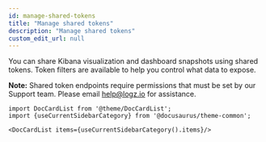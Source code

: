 ```yaml
---
id: manage-shared-tokens
title: "Manage shared tokens"
description: "Manage shared tokens"
custom_edit_url: null
---
```




You can share Kibana visualization and dashboard snapshots using shared tokens. Token filters are available to help you control what data to expose.

**Note:** Shared token endpoints require permissions that must be set by our Support team. Please email help@logz.io for assistance.



```mdx-code-block
import DocCardList from '@theme/DocCardList';
import {useCurrentSidebarCategory} from '@docusaurus/theme-common';

<DocCardList items={useCurrentSidebarCategory().items}/>
```
      